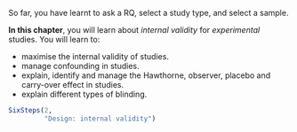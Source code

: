 ::: {.objectivesBox .objectives data-latex="{iconmonstr-target-4-240.png}"}
So far, you have learnt to ask a RQ, select a study type, and select a sample.
\smallskip

**In this chapter**, you will learn about *internal validity* for *experimental* studies. 
You will learn to:

* maximise the internal validity of studies.
* manage confounding in studies.
* explain, identify and manage the Hawthorne, observer, placebo and carry-over effect in studies.
* explain different types of blinding.
:::


```r
SixSteps(2, 
         "Design: internal validity")
```